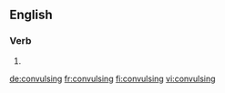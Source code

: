 ==English==

===Verb===
{{head|en|present participle}}

# {{present participle of|convulse|lang=en|nocat=1}}

[[de:convulsing]]
[[fr:convulsing]]
[[fi:convulsing]]
[[vi:convulsing]]